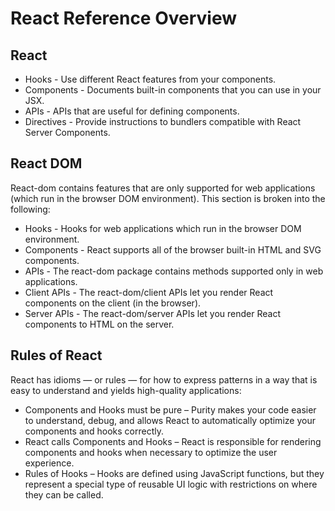 # React Reference Overview

## React

- Hooks - Use different React features from your components.
- Components - Documents built-in components that you can use in your JSX.
- APIs - APIs that are useful for defining components.
- Directives - Provide instructions to bundlers compatible with React Server Components.

## React DOM

React-dom contains features that are only supported for web applications (which run in the browser DOM environment). This section is broken into the following:

- Hooks - Hooks for web applications which run in the browser DOM environment.
- Components - React supports all of the browser built-in HTML and SVG components.
- APIs - The react-dom package contains methods supported only in web applications.
- Client APIs - The react-dom/client APIs let you render React components on the client (in the browser).
- Server APIs - The react-dom/server APIs let you render React components to HTML on the server.

## Rules of React

React has idioms — or rules — for how to express patterns in a way that is easy to understand and yields high-quality applications:

- Components and Hooks must be pure – Purity makes your code easier to understand, debug, and allows React to automatically optimize your components and hooks correctly.
- React calls Components and Hooks – React is responsible for rendering components and hooks when necessary to optimize the user experience.
- Rules of Hooks – Hooks are defined using JavaScript functions, but they represent a special type of reusable UI logic with restrictions on where they can be called.
